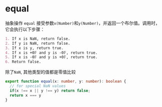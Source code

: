 # equal

抽象操作 `equal` 接受参数`x(Number)`和`y(Number)`，并返回一个布尔值。调用时，它会执行以下步骤：

```md
1. If x is NaN, return false.
2. If y is NaN, return false.
3. If x is y, return true.
4. If x is +0𝔽 and y is -0𝔽, return true.
5. If x is -0𝔽 and y is +0𝔽, return true.
6. Return false.
```

除了`NaN`, 其他类型的值都是零值比较

```ts
export function equal(x: number, y: number): boolean {
  // for special NaN values
  if(x !== x || y !== y) return false;
  return x === y
}
```